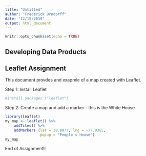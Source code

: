 ```yaml
---
title: "Untitled"
author: "Frederick Orndorff"
date: "12/15/2019"
output: html_document
---
```


```r
knitr::opts_chunk$set(echo = TRUE)
```

## Developing Data Products
## Leaflet Assignment

This document provdes and exapmle of a map created with Leaflet.

Step 1: Install Leaflet

```r
#install.packages ("leaflet")
```

Step 2: Create a map and add a marker - this is the White House

```r
library(leaflet)
my_map <- leaflet() %>%
    addTiles() %>%
    addMarkers (lat = 38.8977, lng = -77.0365,
                popup = "People's House")
my_map
```

End of Assignment!!